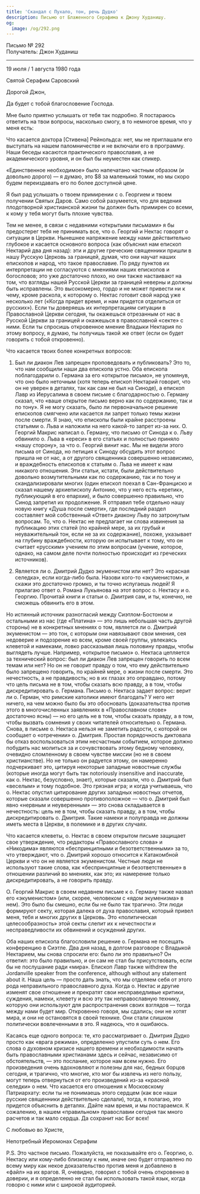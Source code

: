 ```yaml
---
title: 'Скандал с Пухало, тон, речь Дудко'
description: Письмо от Блаженного Серафима к Джону Худанишу.
og:
  image: /og/292.png
---
```


<div style={{textAlign:'right', fontFamily:'monospace'}}>Письмо № 292</div>
<div style={{textAlign:'left', fontFamily:'monospace'}}>Получатель: Джон Худаниш</div>

---

19 июля / 1 августа 1980 года

Святой Серафим Саровский

Дорогой Джон,

Да будет с тобой благословение Господа.

Мне было приятно услышать от тебя так подробно. Я постараюсь ответить на твои вопросы, насколько смогу, в то немногое время, что у меня есть:

Что касается доктора [Стивена] Рейнольдса: нет, мы не приглашали его выступать на нашем паломничестве и не включали его в программу. Наши беседы касаются практического православия, а не академического уровня, и он был бы неуместен как спикер.

«Единственное необходимое» было напечатано частным образом (и довольно дорого) — я думаю, это $8 за маленький томик, но мы скоро будем переиздавать его по более доступной цене.

Я был рад услышать о твоем примирении с о. Георгием и твоем получении Святых Даров. Само собой разумеется, что для ведения плодотворной христианской жизни ты должен быть примирен со всеми, к кому у тебя могут быть плохие чувства.

Тем не менее, в связи с недавними «открытыми письмами» я бы предостерег тебя не принимать все, что о. Георгий и Нектас говорят о ситуации в Церкви. Нынешнее напряжение между нами действительно глубокое и касается основного вопроса (как объяснил нам епископ Нектарий два дня назад): эти и другие греческие священники пришли в нашу Русскую Церковь за границей, думая, что они научат наших епископов и народ, что такое православие. По ряду пунктов их интерпретации не согласуются с мнениями наших епископов и богословов; это уже достаточно плохо, но они также настаивают на том, что взгляды нашей Русской Церкви за границей неверны и должны быть исправлены. Это высокомерно, гордо и не может привести ни к чему, кроме раскола, к которому о. Нектас готовит свой народ уже несколько лет («Когда придет время, и нам придется отделиться от русских»). Если ты доверяешь их интерпретациям ситуации в Православной Церкви сегодня, ты окажешься отрезанным от нас в Русской Церкви за границей и окажешься в православной «секте» с ними. Если ты спросишь откровенное мнение Владыки Нектария по этому вопросу, я думаю, ты получишь такой же ответ (если он будет говорить с тобой откровенно).

Что касается твоих более конкретных вопросов:

1. Был ли диакон Лев запрещен проповедовать и публиковать? Это то, что нам сообщили наши два епископа устно. Оба епископа поблагодарили о. Германа за его «открытое письмо», не упомянув, что оно было неточным (хотя теперь епископ Нектарий говорит, что он не уверен в деталях, так как сам не был на Синоде), а епископ Лавр из Иерусалима в своем письме с благодарностью о. Герману сказал, что «ваше открытое письмо верно как по содержанию, так и по тону». Я не могу сказать, было ли первоначальное решение епископов смягчено или касается ли запрет только темы жизни после смерти. Я знаю, что епископы были крайне расстроены статьями о. Льва и наложили на него какой-то запрет из-за них. О. Георгий Макрис написал о. Герману, что письмо от Синода к о. Льву обвинило о. Льва в «ереси» в его статьях и полностью приняло «нашу сторону», за что о. Георгий винит нас. Мы не видели этого письма от Синода, но петиция к Синоду обсудить этот вопрос пришла не от нас, а от другого священника совершенно независимо, и враждебность епископов к статьям о. Льва не имеет к нам никакого отношения. Эти статьи, кстати, были действительно довольно возмутительными как по содержанию, так и по тону и скандализировали многих (один епископ поехал в Сан-Франциско и сказал нашему архиепископу Антонию, что у него есть «еретик», публикующий в его епархии), и было совершенно правильно, что Синод запретил их продолжение. Я отправил тебе отдельно нашу новую книгу «Душа после смерти», где последний раздел составляет мой собственный «Ответ» диакону Льву по затронутым вопросам. То, что о. Нектас не предлагает ни слова извинения за публикацию этих статей (по крайней мере, за их грубый и неуважительный тон, если не за их содержание), похоже, указывает на глубину враждебности, которую он испытывает к тому, что он считает «русским» учением по этим вопросам (учение, которое, однако, на самом деле почти полностью происходит из греческих источников).

2. Является ли о. Дмитрий Дудко экуменистом или нет? Это «красная селедка», если когда-либо была. Назови кого-то «экуменистом», и скажи это достаточно громко, и ты точно испугаешь людей! Я прилагаю ответ о. Романа Лукьянова на этот вопрос о. Нектасу и о. Георгию. Прочитай книги и статьи о. Дмитрия сам, и ты, конечно, не сможешь обвинить его в этом.

Но истинный источник разногласий между Сиэтлом-Бостоном и остальными из нас (где «Платина» — это лишь небольшая часть другой стороны) не в конкретных мнениях о том, является ли о. Дмитрий экуменистом — это тон, с которым они навязывают свои мнения, сея недоверие и подозрение ко всем, кроме своей группы, увлекаясь клеветой и намеками, ловко рассказывая лишь половину правды, чтобы выглядеть лучше. Например, «открытое письмо» о. Нектаса цепляется за технический вопрос: был ли диакон Лев запрещен говорить по всем темам или нет? Но он не говорит правду о том, что ему действительно было запрещено говорить, по крайней мере, о жизни после смерти. Это нечестность, а не правдивость; но в их глазах это оправдано, потому что цель письма не в том, чтобы сказать всю правду, а в том, чтобы дискредитировать о. Германа. Письмо о. Нектаса задает вопрос: верит ли о. Герман, что римские католики имеют благодать? У него нет ничего, на чем можно было бы это обосновать (доказательства против этого в многочисленных заявлениях в «Православном слове» достаточно ясны) — но его цель не в том, чтобы сказать правду, а в том, чтобы вызвать сомнения у своих читателей относительно о. Германа. Снова, в письме о. Нектаса нельзя не заметить радости, с которой он сообщает о «отречении» о. Дмитрия. Простая порядочность диктовала бы отказ воспользоваться этим несчастным событием, которое должно побудить нас молиться за и сочувствовать этому бедному человеку, очевидно сломленному в своем чувстве миссии (но не в своем христианстве). Но не только он радуется этому, он намеренно подчеркивает это, цитируя некоторые западные новостные службы (которые иногда могут быть так notoriously insensitive and inaccurate, как о. Нектас, безусловно, знает), которые сказали, что о. Дмитрий был «веселым» и тому подобное. Это грязная игра; и когда учитываешь, что о. Нектас опустил цитирование других западных новостных отчетов, которые сказали совершенно противоположное — что о. Дмитрий был явно «нервным и неуверенным» — это снова складывается в нечестность: цель не в том, чтобы сказать правду, а в том, чтобы дискредитировать о. Дмитрия. Такие намеки и полуправда не должны иметь места в Церкви, в полемике и в других случаях.

Что касается клеветы, о. Нектас в своем открытом письме защищает свое утверждение, что редакторы «Православного слова» и «Никодима» являются «беспринципными и безответственными» за то, что утверждают, что о. Дмитрий хорошо относится к Катакомбной Церкви и что он не является экуменистом. Честные люди не используют такие слова, как «беспринципные и безответственные» в отношении различий во мнениях, как это; их намерение только дискредитировать, а не говорить правду.

О. Георгий Макрис в своем недавнем письме к о. Герману также назвал его «экуменистом» (или, скорее, человеком с «ядом экуменизма» в нем). Это было бы смешно, если бы не было так трагично. Эти люди формируют секту, которая далека от духа православия, который привел меня, тебя и многих других в Церковь. Это «политическая целесообразность» этой секты слепит их к нечестности и несправедливости их обвинений и осуждений других.

Оба наших епископа благословили решение о. Германа не посещать конференцию в Сиэтле. Два дня назад, в долгом разговоре с Владыкой Нектарием, мы снова спросили его: было ли это правильно? Он ответил: это было правильно, и он сам не стал бы присутствовать, если бы не послушание ради «мира». Епископ Лавр также withdrew the Jordanville speaker from the conference, although without any statement about it. Наша цель — просто дать знать, что мы отделяем себя от этого рода неправильного православного духа. Когда о. Нектас и другие изменят свое отношение и прекратят свои несправедливые критики, суждения, намеки, клевету и всю эту так неправославную технику, которую они используют для распространения своих взглядов — тогда между нами будет мир. Откровенно говоря, мы сдались; они не хотят мира, и они не остановятся в своей технике. Они стали слишком политически вовлеченными в это. Я надеюсь, что я ошибаюсь.

Касаясь еще одного вопроса: те, кто рассматривает о. Дмитрия Дудко просто как «врага режима», определенно упустили суть о нем. Его слова о духовном кризисе нашего времени и необходимости начать быть православными христианами здесь и сейчас, независимо от обстоятельств, — это послание, которое нам всем нужно. Его произведения очень вдохновляют и полезны для нас, бедных борцов сегодня, и трагично, что многие, кто мог бы извлечь из него пользу, могут теперь отвернуться от его произведений из-за «красной селедки» о нем. Что касается его отношения к Московскому Патриархату: если ты не понимаешь этого сердцем (как все наши русские священники действительно сделали), тогда, я полагаю, это придется объяснить в деталях. Дайте нам время, и мы постараемся. К сожалению, в нашем «правильном» православии сегодня так много расчетов и так мало сердца. Да сохранит нас Бог всех!

С любовью во Христе,

Непотребный Иеромонах Серафим

P.S. Это частное письмо. Пожалуйста, не показывайте его о. Георгию, о. Нектасу или кому-либо близкому к ним, иначе оно будет отправлено по всему миру как некое доказательство против меня и добавлено в «файл» на их врагов. Я, очевидно, говорил с тобой очень откровенно в доверии, и я определенно не стал бы использовать такой язык, когда говорю с ними или с широкой аудиторией.
